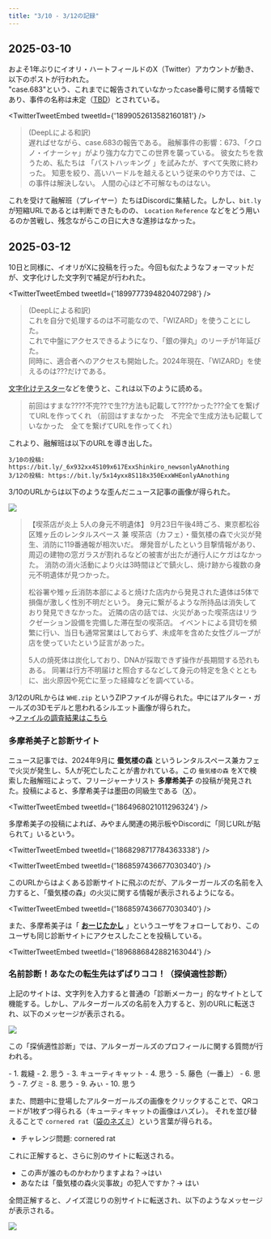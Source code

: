 ```yaml
---
title: "3/10 - 3/12の記録"
---
```




## 2025-03-10

およそ1年ぶりにイオリ・ハートフィールドのX（Twitter）アカウントが動き、以下のポストが行われた。  
"case.683"という、これまでに報告されていなかったcase番号に関する情報であり、事件の名称は未定（[TBD](https://eow.alc.co.jp/search?q=to+be+determined&ref=wl)）とされている。

<TwitterTweetEmbed
  tweetId={'1899052613582160181'}
/>

> (DeepLによる和訳)  
> 遅ればせながら、case.683の報告である。
> 融解事件の影響：673、「クロノ・イナーシャ」がより強力な力でこの世界を襲っている。
> 彼女たちを救うため、私たちは 「パストハッキング 」を試みたが、すべて失敗に終わった。
> 知恵を絞り、高いハードルを越えるという従来のやり方では、この事件は解決しない。
> 人間の心ほど不可解なものはない。

これを受けて融解班（プレイヤー）たちはDiscordに集結した。しかし、`bit.ly` が短縮URLであるとは判断できたものの、 `Location` `Reference` などをどう用いるのか苦戦し、残念ながらこの日に大きな進捗はなかった。

## 2025-03-12

10日と同様に、イオリがXに投稿を行った。今回も似たようなフォーマットだが、文字化けした文字列で補足が行われた。

<TwitterTweetEmbed
  tweetId={'1899777394820407298'}
/>

> (DeepLによる和訳)  
> これを自分で処理するのは不可能なので、「WIZARD」を使うことにした。  
> これで中盤にアクセスできるようになり、「銀の弾丸」のリーチが1年延びた。  
> 同時に、適合者へのアクセスも開始した。2024年現在、「WIZARD」を使えるのは???だけである。

[文字化けテスター](https://tools.m-bsys.com/dev_tools/char_corruption.php)などを使うと、これは以下のように読める。

> 前回はすまな????不完??で生??方法も記載して????かった???全てを繋げてURLを作ってくれ
> （前回はすまなかった　不完全で生成方法も記載していなかった　全てを繋げてURLを作ってくれ）

これより、融解班は以下のURLを導き出した。

```
3/10の投稿: https://bit.ly/_6x932xx4S109x617ExxShinkiro_newsonlyAAnothing
3/12の投稿: https://bit.ly/5x14yxx8S118x350ExxWHEonlyAAnothing
```

3/10のURLからは以下のような歪んだニュース記事の画像が得られた。

![](./images/shinkiro_news.jpg)

> 【喫茶店が炎上 5人の身元不明遺体】
>9月23日午後4時ごろ、東京都松谷区雉ヶ丘のレンタルスペース 兼 喫茶店（カフェ）・蜃気楼の森で火災が発生、消防に119番通報が相次いだ。
>爆発音がしたという目撃情報があり、周辺の建物の窓ガラスが割れるなどの被害が出たが通行人にケガはなかった。
>消防の消火活動により火は3時間ほどで鎮火し、焼け跡から複数の身元不明遺体が見つかった。
>
>松谷署や雉ヶ丘消防本部によると焼けた店内から発見された遺体は5体で損傷が激しく性別不明だという。
>身元に繋がるような所持品は消失しており発見できなかった。
>近隣の店の話では、火災があった喫茶店はリラクゼーション設備を完備した滞在型の喫茶店。
>イベントによる貸切を頻繁に行い、当日も通常営業はしておらず、未成年を含めた女性グループが店を使っていたという証言があった。
>
>5人の焼死体は炭化しており、DNAが採取できず操作が長期間する恐れもある。
>同署は行方不明届けと照合するなどして身元の特定を急ぐとともに、出火原因や死亡に至った経緯などを調べている。


3/12のURLからは `WHE.zip` というZIPファイルが得られた。中にはアルター・ガールズの3Dモデルと思われるシルエット画像が得られた。  
→[ファイルの調査結果はこちら](./0310/WHE_and_shindan)

### 多摩希美子と診断サイト

ニュース記事では、2024年9月に **蜃気楼の森** というレンタルスペース兼カフェで火災が発生し、5人が死亡したことが書かれている。この `蜃気楼の森` をXで検索した融解班によって、フリージャーナリスト **多摩希美子** の投稿が発見された。投稿によると、多摩希美子は墨田の同級生である（[X](https://x.com/tamako_flyer/status/1867561862780289275)）。

<TwitterTweetEmbed
  tweetId={'1864968021011296324'}
/>

多摩希美子の投稿によれば、みやまん関連の掲示板やDiscordに「同じURLが貼られて」いるという。

<TwitterTweetEmbed
  tweetId={'1868298717784363338'}
/>

<TwitterTweetEmbed
  tweetId={'1868597436677030340'}
/>

このURLからはよくある診断サイトに飛ぶのだが、アルターガールズの名前を入力すると、「蜃気楼の森」の火災に関する情報が表示されるようになる。

<TwitterTweetEmbed
  tweetId={'1868597436677030340'}
/>

また、多摩希美子は「 **[おーじたかし](https://x.com/ccxeG5rwWt56761)** 」というユーザをフォローしており、このユーザも同じ診断サイトにアクセスしたことを投稿している。

<TwitterTweetEmbed
  tweetId={'1896886842882163044'}
/>

### 名前診断！あなたの転生先はずばりココ！（探偵適性診断）

上記のサイトは、文字列を入力すると普通の「診断メーカー」的なサイトとして機能する。しかし、アルターガールズの名前を入力すると、別のURLに転送され、以下のメッセージが表示される。


![](./images/tantei_tekisei.png)

この「探偵適性診断」では、アルターガールズのプロフィールに関する質問が行われる。

<AccordionBox title="▼各問題の答え一覧（クリックして表示）">
- 1. 裁縫
- 2. 思う
- 3. キューティキャット
- 4. 思う
- 5. 藤色（一番上）
- 6. 思う
- 7. グミ
- 8. 思う
- 9. みぃ
- 10. 思う

また、問題中に登場したアルターガールズの画像をクリックすることで、QRコードが1枚ずつ得られる（キューティキャットの画像はハズレ）。
それを並び替えることで `cornered rat`（[袋のネズミ](https://eow.alc.co.jp/search?q=cornered+rat)）という言葉が得られる。

- チャレンジ問題: cornered rat

これに正解すると、さらに別のサイトに転送される。

- この声が誰のものかわかりますよね？→はい
- あなたは「蜃気楼の森火災事故」の犯人ですか？→ はい


</AccordionBox>

全問正解すると、ノイズ混じりの別サイトに転送され、以下のようなメッセージが表示される。

![](./images/tantei_tekisei_complete.png)